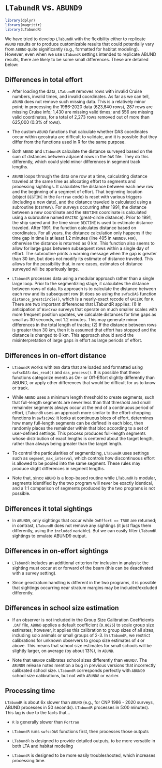 # `LTabundR` vs. `ABUND9` {#abund9_compare}

```r
library(dplyr)
library(magrittr)
library(LTabundR)
```

We have tried to develop `LTabundR` with the flexibility either to replicate `ABUND` results or to produce customizable results that could potentially vary from `ABUND` quite significantly (e.g., formatted for habitat modeling). However, even when we use `LTabundR` settings intended to replicate ABUND results, there are likely to be some small differences. These are detailed below:

## Differences in total effort {-} 

- After loading the data, `LTabundR` removes rows with invalid Cruise numbers, invalid times, and invalid coordinates. As far as we can tell, `ABUND` does not remove such missing data. This is a relatively minor point; in processing the 1986-2020 data (623,640 rows), 287 rows are missing Cruise info; 1,430 are missing valid times; and 556 are missing valid coordinates, for a total of 2,273 rows removed out of more than 625,000 (0.3% of rows).  


- The custom `ABUND` functions that calculate whether DAS coordinates occur within geostrata are difficult to validate, and it is possible that they differ from the functions used in R for the same purpose.  


- Both `ABUND` and `LTabundR` calculate the distance surveyed based on the sum of distances between adjacent rows in the `DAS` file. They do this differently, which could yield minor differences in segment track lengths.  


- `ABUND` loops through the data one row at a time, calculating distance traveled at the same time as allocating effort to segments and processing sightings. It calculates the distance between each new row and the beginning of a segment of effort. That beginning location (object `BEGTIME` in the `Fortran` code) is reset with various triggers (including a new date), and the distance traveled is calculated using a subroutine (`DISTRAV`). For surveys occurring after 1991, the distance between a new coordinate and the `BEGTIME` coordinate is calculated using a subroutine named `GRCIRC` (great-circle distance). Prior to 1991, the ship speed and the time since `BEGTIME` is used to estimate distance traveled. After 1991, the function calculates distance based on coordinates. For all years, the distance calculation only happens if the time gap in time is at least 1.2 minutes (line 405 in `ABUND9.FOR`), otherwise the distance is returned as 0 km. This function also seems to allow for large gaps between subsequent rows within a single day of effort. The subroutine prints a warning message when the gap is greater than 30 km, but does not modify its estimate of distance traveled. This allows for the possibility that, in rare cases, estimates of distance surveyed will be spuriously large.  


- `LTabundR` processes data using a modular approach rather than a single large loop. Prior to the segmentizing stage, it calculates the distance between rows of data. Its approach is to calculate the distance between each row and its subsequent row (it does so using the `swfscDAS` function `distance_greatcircle()`, which is a nearly-exact recode of `GRCIRC` for `R`. There are two important differences that LTabundR applies: (1) In anticipation of `WinCruz` surveys that operate on much smaller scales with more frequent position updates, we calculate distances for time gaps as small as 30 seconds, not 1.2 minutes. This may generate minor differences in the total length of tracks; (2) If the distance between rows is greater than 30 km, then it is assumed that effort has stopped and the distance is changed to 0 km. This approach should avoid the misinterpretation of large gaps in effort as large periods of effort.  


## Differences in on-effort distance {-} 

- `LTabundR` works with `DAS` data that are loaded and formatted using `swfscDAS:das_read()` and `das_process()`. It is possible that these functions categorize events as On- or Off-Effort slightly differently than ABUND, or apply other differences that would be difficult for us to know or track.   


- While `ABUND` uses a minimum length threshold to create segments, such that full-length segments are never less than that threshold and small remainder segments always occur at the end of a continuous period of effort, `LTabundR` uses an approach more similar to the effort-chopping functions in `swfscDAS`: it looks at continuous blocs of effort, determines how many full-length segments can be defined in each bloc, then randomly places the remainder within that bloc according to a set of user-defined settings. This process produces full-length segments whose distribution of exact lengths is centered about the target length, rather than always being greater than the target length.  


- To control the particularities of segmentizing, `LTabundR` uses settings such as `segment_max_interval`, which controls how discontinuous effort is allowed to be pooled into the same segment. These rules may produce slight differences in segment lengths.  


- Note that, since `ABUND` is a loop-based routine while `LTabundR` is modular, segments identified by the two program will never be exactly identical, and a 1:1 comparison of segments produced by the two programs is not possible.   

## Differences it total sightings {-}

- In `ABUND9`, only sightings that occur while `OnEffort == TRUE` are returned; in contrast, `LTabundR` does not remove any sightings (it just flags them differently, using the `included` variable). But we can easily filter `LTabundR` sightings to emulate ABUND9 output.   


## Differences in on-effort sightings {-}

- `LTabundR` includes an additional criterion for inclusion in analysis: the sighting must occur at or forward of the beam (this can be deactivated with a survey setting).  

- Since geostratum handling is different in the two programs, it is possible that sightings occurring near stratum margins may be included/excluded differently.  


## Differences in school size estimation {-}  

- If an observer is not included in the Group Size Calibration Coefficients `.DAT` file, `ABUND` applies a default coefficient (`0.8625`) to scale group size estimates; however, it applies this calibration to group sizes of all sizes, including solo animals or small groups of 2-3. In `LTabundR`, we restrict calibrations for unknown observers to group size estimates of `4` or above. This means that school size estimates for small schools will be slightly larger, on average (by about 13%), in `ABUND`.   

- Note that `ABUND9` calibrates school sizes differently than `ABUND7`. The `ABUND9` release notes mention a bug in previous versions that incorrectly calibrated school size. `LTabundR` corresponds perfectly with `ABUND9` school size calibrations, but not with `ABUND8` or earlier.    



## Processing time {-} 

`LTabundR` is about 6x slower than `ABUND` (e.g., for CNP 1986 - 2020 surveys, ABUND processes in 50 seconds). `LTabundR` processes in 5:00 minutes). This lag is due to the facts that…

- `R` is generally slower than `Fortran`  

- `LTabundR` runs `swfscDAS` functions first, then processes those outputs  

- `LTabundR` is designed to provide detailed outputs, to be more versatile in both LTA and habitat modeling  

- `LTabundR` is designed to be more easily troubleshooted, which increases processing time.  


